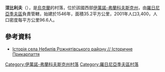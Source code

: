 {{coord|48|49|2|N|24|13|14|E|scale:30000|display=title}}

'''涅比利夫'''（{{lang-uk|Небилів}}），是[[烏克蘭|烏克蘭]]的村落，位於該國西部[[伊萬諾-弗蘭科夫斯克州|伊萬諾-弗蘭科夫斯克州]]，由[[羅日尼亞季夫區|羅日尼亞季夫區]]負責管轄，始建於1546年，面積35.2平方公里，2001年人口3,400，人口密度每平方公里96.6人。

==參考資料==
* [https://web.archive.org/web/20160305164611/http://www.history.iv-fr.net/article.php?id=481 Історія села Небилів Рожнятівського району // Історичне Прикарпаття]

{{DEFAULTSORT:Небилів}}
[[Category:伊萬諾-弗蘭科夫斯克州村落|Category:伊萬諾-弗蘭科夫斯克州村落]]
[[Category:羅日尼亞季夫區村落|Category:羅日尼亞季夫區村落]]


{{IvanoFrankivsk-geo-stub}}